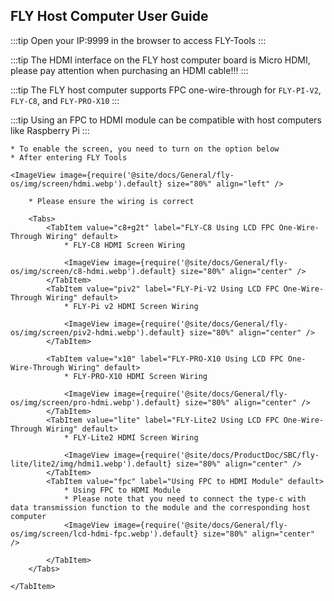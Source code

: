 ## FLY Host Computer User Guide

:::tip
Open your IP:9999 in the browser to access FLY-Tools
:::

:::tip
The HDMI interface on the FLY host computer board is Micro HDMI, please pay attention when purchasing an HDMI cable!!!
:::

:::tip
The FLY host computer supports FPC one-wire-through for `FLY-PI-V2`, `FLY-C8`, and `FLY-PRO-X10`
:::

:::tip
Using an FPC to HDMI module can be compatible with host computers like Raspberry Pi
:::

    * To enable the screen, you need to turn on the option below
    * After entering FLY Tools

    <ImageView image={require('@site/docs/General/fly-os/img/screen/hdmi.webp').default} size="80%" align="left" />

<Tabs>
    <TabItem value="HDMI" label="HDMI Wiring" default>

        * Please ensure the wiring is correct

        <Tabs>
            <TabItem value="c8+g2t" label="FLY-C8 Using LCD FPC One-Wire-Through Wiring" default>
                * FLY-C8 HDMI Screen Wiring

                <ImageView image={require('@site/docs/General/fly-os/img/screen/c8-hdmi.webp').default} size="80%" align="center" />
            </TabItem>
            <TabItem value="piv2" label="FLY-Pi-V2 Using LCD FPC One-Wire-Through Wiring" default>
                * FLY-Pi v2 HDMI Screen Wiring

                <ImageView image={require('@site/docs/General/fly-os/img/screen/piv2-hdmi.webp').default} size="80%" align="center" />
            </TabItem>

            <TabItem value="x10" label="FLY-PRO-X10 Using LCD FPC One-Wire-Through Wiring" default>
                * FLY-PRO-X10 HDMI Screen Wiring

                <ImageView image={require('@site/docs/General/fly-os/img/screen/pro-hdmi.webp').default} size="80%" align="center" />
            </TabItem>
            <TabItem value="lite" label="FLY-Lite2 Using LCD FPC One-Wire-Through Wiring" default>
                * FLY-Lite2 HDMI Screen Wiring

                <ImageView image={require('@site/docs/ProductDoc/SBC/fly-lite/lite2/img/hdmi1.webp').default} size="80%" align="center" />
            </TabItem>
            <TabItem value="fpc" label="Using FPC to HDMI Module" default>
                * Using FPC to HDMI Module
                * Please note that you need to connect the type-c with data transmission function to the module and the corresponding host computer
                <ImageView image={require('@site/docs/General/fly-os/img/screen/lcd-hdmi-fpc.webp').default} size="80%" align="center" />

            </TabItem>
        </Tabs>

    </TabItem>
</Tabs>
